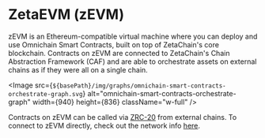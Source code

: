 

# ZetaEVM (zEVM)

zEVM is an Ethereum-compatible virtual machine where you can deploy and use
Omnichain Smart Contracts, built on top of ZetaChain's core blockchain.
Contracts on zEVM are connected to ZetaChain's Chain Abstraction Framework (CAF) and are
able to orchestrate assets on external chains as if they were all on a single
chain.

<Image
  src={`${basePath}/img/graphs/omnichain-smart-contracts-orchestrate-graph.svg`}
  alt="omnichain-smart-contracts-orchestrate-graph"
  width={940}
  height={836}
  className="w-full"
/>

Contracts on zEVM can be called via [ZRC-20](/developers/tokens/zrc20) from
external chains. To connect to zEVM directly, check out the network info
[here](/reference/network/contracts).

